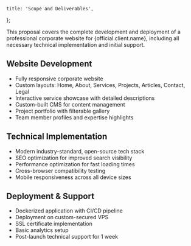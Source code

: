 
	title: 'Scope and Deliverables',
};

This proposal covers the complete development and deployment of a professional corporate website for {official.client.name}, including all necessary technical implementation and initial support.

## Website Development

- Fully responsive corporate website
- Custom layouts: Home, About, Services, Projects, Articles, Contact, Legal
- Interactive service showcase with detailed descriptions
- Custom-built CMS for content management
- Project portfolio with filterable gallery
- Team member profiles and expertise highlights

## Technical Implementation

- Modern industry-standard, open-source tech stack
- SEO optimization for improved search visibility
- Performance optimization for fast loading times
- Cross-browser compatibility testing
- Mobile responsiveness across all device sizes

## Deployment & Support

- Dockerized application with CI/CD pipeline
- Deployment on custom-secured VPS
- SSL certificate implementation
- Basic analytics setup
- Post-launch technical support for 1 week
